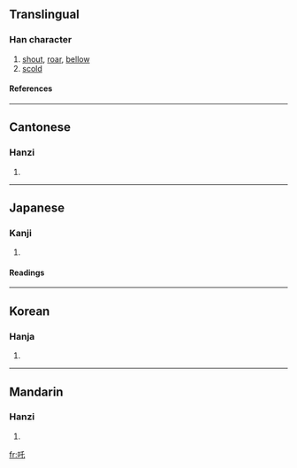 {{see|咤}}

==Translingual==
===Han character===
{{Han char|rn=30|rad=口|as=03|sn=6|four=6201<sub>4</sub>|canj=口竹心 (RHP)}}
# [[shout]], [[roar]], [[bellow]]
# [[scold]]
====References====
{{Han ref|kx=0176.050|dkj=03302|dj=0394.010|hdz=10579.060|uh=5412|ud=21522|bh=A65C|bd=42588}}
----
==Cantonese==
===Hanzi===
{{yue-hanzi|jyut=|y=ja1}}
# {{defn|Cantonese}}
----
==Japanese==
===Kanji===
{{ja-kanji|grade=|rs=口03}}
# {{defn|Japanese}} 
====Readings====
{{ja-readings|on=[[た]] (ta)|kun=}}
----
==Korean==
===Hanja===
{{ko-hanja|hangeul=[[타]], [[탁]]|rv=ta, tak|mr=t'a, t'ak}}
# {{defn|Korean}}
----
==Mandarin==
===Hanzi===
{{cmn-hanzi|sim=咤|pin=[[zhà]] (zha4)|wg=cha<sup>4</sup>}}
# {{defn|Mandarin}}

[[fr:吒]]